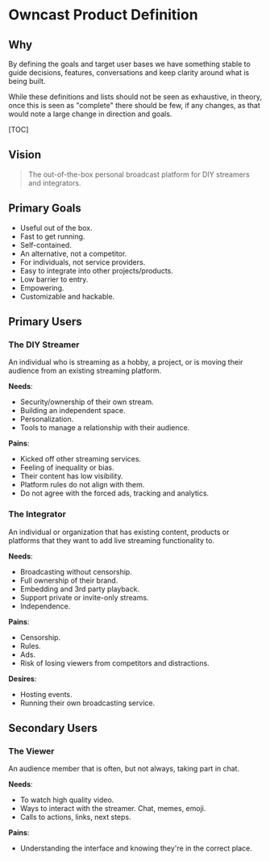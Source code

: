
<Meta title="owncast/Documentation/Product Definition" />

# Owncast Product Definition

## Why

By defining the goals and target user bases we have something stable to guide decisions, features, conversations and keep clarity around what is being built.

While these definitions and lists should not be seen as exhaustive, in theory, once this is seen as "complete" there should be few, if any changes, as that would note a large change in direction and goals.

[TOC]

## Vision

> The out-of-the-box personal broadcast platform for DIY streamers and integrators.

## Primary Goals

- Useful out of the box.
- Fast to get running.
- Self-contained.
- An alternative, not a competitor.
- For individuals, not service providers.
- Easy to integrate into other projects/products.
- Low barrier to entry.
- Empowering.
- Customizable and hackable.

## Primary Users

### The DIY Streamer

An individual who is streaming as a hobby, a project, or is moving their audience from an existing streaming platform.

**Needs**:

- Security/ownership of their own stream.
- Building an independent space.
- Personalization.
- Tools to manage a relationship with their audience.

**Pains**:

- Kicked off other streaming services.
- Feeling of inequality or bias.
- Their content has low visibility.
- Platform rules do not align with them.
- Do not agree with the forced ads, tracking and analytics.

### The Integrator

An individual or organization that has existing content, products or platforms that they want to add live streaming functionality to.

**Needs**:

- Broadcasting without censorship.
- Full ownership of their brand.
- Embedding and 3rd party playback.
- Support private or invite-only streams.
- Independence.

**Pains**:

- Censorship.
- Rules.
- Ads.
- Risk of losing viewers from competitors and distractions.

**Desires**:

- Hosting events.
- Running their own broadcasting service.

## Secondary Users

### The Viewer

An audience member that is often, but not always, taking part in chat.

**Needs**:

- To watch high quality video.
- Ways to interact with the streamer. Chat, memes, emoji.
- Calls to actions, links, next steps.

**Pains**:

- Understanding the interface and knowing they're in the correct place.

